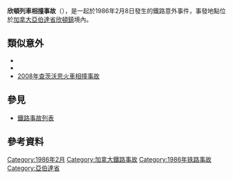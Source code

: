 {{Infobox rail accident
|image    = 
|caption  = 
|title    = 欣頓列車相撞事故<br>Hinton train collision
|date     = 1986年2月8日
|time     = 上午8:40
|location = [[亞伯達省|亞伯達省]][[欣頓鎮|欣頓鎮]]
|country  = [[加拿大|加拿大]]
|line     = 
|operator = [[加拿大國家鐵路局|加拿大國家鐵路局]]
|type     = 相撞
|cause    = 疲勞駕駛<ref name="trains">{{cite web |url=http://trn.trains.com/en/Railroad%20News/News%20Wire/2011/02/Canada%20recalls%20deadly%20passenger-freight%20crash%2020%20years%20later.aspx |title=Canada recalls deadly passenger-freight crash 20 years later |publisher=Trains Magazine |date=2011-02-08 |accessdate=2011-03-21 |archive-date=2012-03-24 |archive-url=https://web.archive.org/web/20120324084925/http://trn.trains.com/en/Railroad%20News/News%20Wire/2011/02/Canada%20recalls%20deadly%20passenger-freight%20crash%2020%20years%20later.aspx |dead-url=no }}</ref>，監督過失
|trains   = 2
|deaths   = 23<ref name="trains"/>
|injuries = 71<ref name="trains"/>
|damage   = 
}}
{{coord|53|28|41|N|117|24|48|W|display=title}}

'''欣頓列車相撞事故'''（{{lang-en|Hinton train collision}}），是一起於1986年2月8日發生的鐵路意外事件，事發地點位於[[加拿大|加拿大]][[亞伯達省|亞伯達省]][[欣頓鎮|欣頓鎮]]境內。


== 類似意外 ==
* {{link-en|韋厄利特鎮鐵路事故|Violet Town railway disaster}}
* {{link-en|瀑布列車事故|Waterfall train disaster}}
* [[2008年查茨沃思火車相撞事故|2008年查茨沃思火車相撞事故]]

== 參見 ==
* [[鐵路事故列表|鐵路事故列表]]

== 參考資料 ==
{{reflist}}

[[Category:1986年2月|Category:1986年2月]]
[[Category:加拿大鐵路事故|Category:加拿大鐵路事故]]
[[Category:1986年铁路事故|Category:1986年铁路事故]]
[[Category:亞伯達省|Category:亞伯達省]]